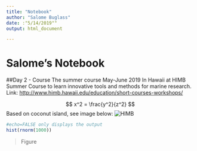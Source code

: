 ```yaml
---
title: "Notebook"
author: "Salome Buglass"
date: :"5/14/2019""
output: html_document

---
```

# Salome's Notebook
##Day 2 - Course
The summer course May-June 2019
In Hawaii at HIMB Summer Course to learn innovative tools and methods for marine research. 
Link: <http://www.himb.hawaii.edu/education/short-courses-workshops/>

$$ x^2 = \frac{y^2}{z^2} $$
Based on coconut island, see image below:
![HIMB](aerial_himb_joshua_levy.jpg)
```r
#echo=FALSE only displays the output
hist(rnorm(1000))
```
>Figure 
